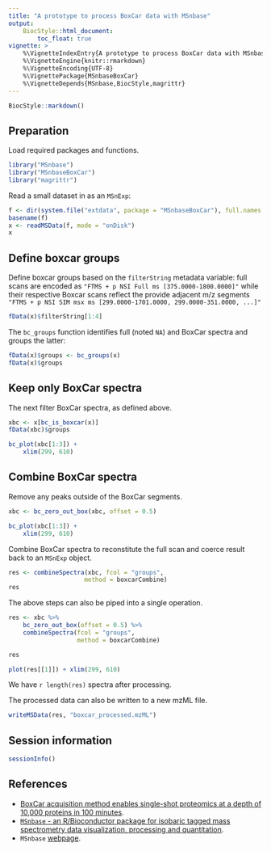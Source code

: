 ```yaml
---
title: "A prototype to process BoxCar data with MSnbase"
output:
    BiocStyle::html_document:
        toc_float: true
vignette: >
    %\VignetteIndexEntry{A prototype to process BoxCar data with MSnbase}
    %\VignetteEngine{knitr::rmarkdown}
    %\VignetteEncoding{UTF-8}
    %\VignettePackage{MSnbaseBoxCar}
    %\VignetteDepends{MSnbase,BiocStyle,magrittr}
---
```



```r
BiocStyle::markdown()
```

## Preparation

Load required packages and functions. 

```r
library("MSnbase")
library("MSnbaseBoxCar")
library("magrittr")
```

Read a small dataset in as an `MSnExp`:

```r
f <- dir(system.file("extdata", package = "MSnbaseBoxCar"), full.names = TRUE)
basename(f)
x <- readMSData(f, mode = "onDisk")
x
```

## Define boxcar groups

Define boxcar groups based on the `filterString` metadata variable:
full scans are encoded as `"FTMS + p NSI Full ms
[375.0000-1800.0000]"` while their respective Boxcar scans reflect the
provide adjacent m/z segments `"FTMS + p NSI SIM msx ms
[299.0000-1701.0000, 299.0000-351.0000, ...]"`


```r
fData(x)$filterString[1:4]
```

The `bc_groups` function identifies full (noted `NA`) and BoxCar
spectra and groups the latter:


```r
fData(x)$groups <- bc_groups(x)
fData(x)$groups
```
## Keep only BoxCar spectra

The next filter BoxCar spectra, as defined above.

```r
xbc <- x[bc_is_boxcar(x)]
fData(xbc)$groups
```

```r
bc_plot(xbc[1:3]) +
    xlim(299, 610)
```

## Combine BoxCar spectra 

Remove any peaks outside of the BoxCar segments.

```r
xbc <- bc_zero_out_box(xbc, offset = 0.5)
```

```r
bc_plot(xbc[1:3]) +
    xlim(299, 610)
```

Combine BoxCar spectra to reconstitute the full scan and coerce result
back to an `MSnExp` object.

```r
res <- combineSpectra(xbc, fcol = "groups",
                     method = boxcarCombine)
res
```

The above steps can also be piped into a single operation.

```r
res <- xbc %>%
    bc_zero_out_box(offset = 0.5) %>%
    combineSpectra(fcol = "groups",
                   method = boxcarCombine)

res
```

```r
plot(res[[1]]) + xlim(299, 610)
```

We have `r length(res)` spectra after processing.

The processed data can also be written to a new mzML file.

```r
writeMSData(res, "boxcar_processed.mzML")
```

## Session information

```r
sessionInfo()
```

## References

- [BoxCar acquisition method enables single-shot proteomics at a depth
  of 10,000 proteins in 100
  minutes](https://www.nature.com/articles/s41592-018-0003-5).
- [`MSnbase` - an R/Bioconductor package for isobaric tagged mass
  spectrometry data visualization, processing and
  quantitation](https://pubmed.ncbi.nlm.nih.gov/22113085/).
- `MSnbase` [webpage](http://lgatto.github.io/MSnbase/).
